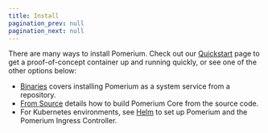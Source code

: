 ```yaml
---
title: Install
pagination_prev: null
pagination_next: null
---
```


There are many ways to install Pomerium. Check out our [Quickstart](install/quickstart) page to get a proof-of-concept container up and running quickly, or see one of the other options below:

- [Binaries](install/binary) covers installing Pomerium as a system service from a repository.
- [From Source](install/from-source) details how to build Pomerium Core from the source code.
- For Kubernetes environments, see [Helm](/docs/k8s/helm) to set up Pomerium and the Pomerium Ingress Controller.